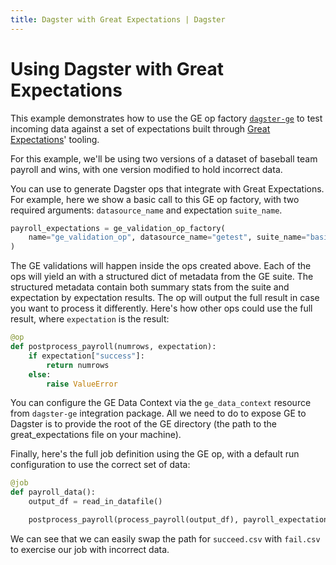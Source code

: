 ```yaml
---
title: Dagster with Great Expectations | Dagster
---
```


# Using Dagster with Great Expectations

<CodeReferenceLink filePath="examples/with_great_expectations" />

This example demonstrates how to use the GE op factory [`dagster-ge`](/\_apidocs/libraries/dagster-ge) to test incoming data against a set of expectations built through [Great Expectations](https://docs.greatexpectations.io/en/latest/)' tooling.

For this example, we'll be using two versions of a dataset of baseball team payroll and wins, with one version modified to hold incorrect data.

You can use <PyObject module="dagster_ge" object="ge_validation_op_factory" /> to generate Dagster ops that integrate with Great Expectations. For example, here we show a basic call to this GE op factory, with two required arguments: `datasource_name` and expectation `suite_name`.

```python file=../../with_great_expectations/with_great_expectations/ge_demo.py startafter=start_ge_demo_marker_factory endbefore=end_ge_demo_marker_factory
payroll_expectations = ge_validation_op_factory(
    name="ge_validation_op", datasource_name="getest", suite_name="basic.warning"
)
```

The GE validations will happen inside the ops created above. Each of the ops will yield an <PyObject object="ExpectationResult" /> with a structured dict of metadata from the GE suite. The structured metadata contain both summary stats from the suite and expectation by expectation results. The op will output the full result in case you want to process it differently. Here's how other ops could use the full result, where `expectation` is the result:

```python file=../../with_great_expectations/with_great_expectations/ge_demo.py startafter=start_ge_demo_marker_op endbefore=end_ge_demo_marker_op
@op
def postprocess_payroll(numrows, expectation):
    if expectation["success"]:
        return numrows
    else:
        raise ValueError
```

You can configure the GE Data Context via the `ge_data_context` resource from `dagster-ge` integration package. All we need to do to expose GE to Dagster is to provide the root of the GE directory (the path to the great_expectations file on your machine).

Finally, here's the full job definition using the GE op, with a default run configuration to use the correct set of data:

```python file=../../with_great_expectations/with_great_expectations/ge_demo.py startafter=start_ge_demo_marker_job endbefore=end_ge_demo_marker_job
@job
def payroll_data():
    output_df = read_in_datafile()

    postprocess_payroll(process_payroll(output_df), payroll_expectations(output_df))
```

We can see that we can easily swap the path for `succeed.csv` with `fail.csv` to exercise our job with incorrect data.
